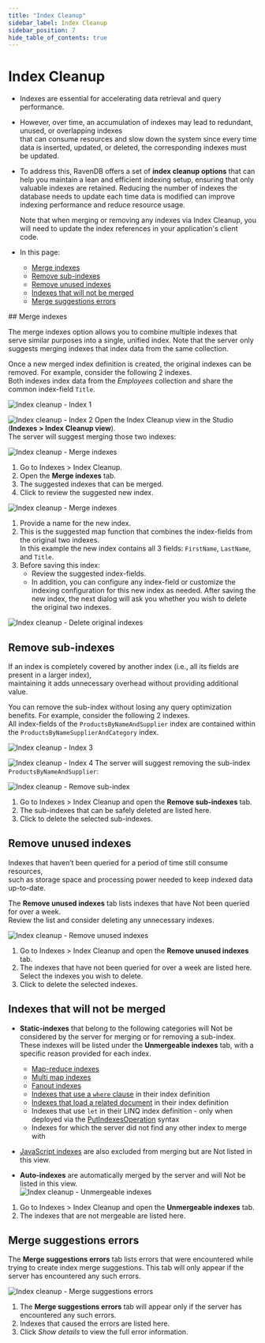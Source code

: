 ```yaml
---
title: "Index Cleanup"
sidebar_label: Index Cleanup
sidebar_position: 7
hide_table_of_contents: true
---
```



# Index Cleanup
<Admonition type="note" title="Note">

* Indexes are essential for accelerating data retrieval and query performance.
 
* However, over time, an accumulation of indexes may lead to redundant, unused, or overlapping indexes  
  that can consume resources and slow down the system since every time data is inserted, updated, or deleted, the corresponding indexes must be updated.

* To address this, RavenDB offers a set of **index cleanup options** that can help you maintain a lean and efficient indexing setup, ensuring that only valuable indexes are retained.
  Reducing the number of indexes the database needs to update each time data is modified can improve indexing performance and reduce resource usage.
 
    <Admonition type="warning" title="Warning">
    Note that when merging or removing any indexes via Index Cleanup,  
    you will need to update the index references in your application's client code.
    </Admonition>

* In this page:  
  * [Merge indexes](../../../studio/database/indexes/index-cleanup#merge-indexes)  
  * [Remove sub-indexes](../../../studio/database/indexes/index-cleanup#remove-sub-indexes)  
  * [Remove unused indexes](../../../studio/database/indexes/index-cleanup#remove-unused-indexes)  
  * [Indexes that will not be merged](../../../studio/database/indexes/index-cleanup#indexes-that-will-not-be-merged)  
  * [Merge suggestions errors](../../../studio/database/indexes/index-cleanup#merge-suggestions-errors)  

</Admonition>
## Merge indexes

The merge indexes option allows you to combine multiple indexes that serve similar purposes into a single, unified index.
Note that the server only suggests merging indexes that index data from the same collection.

Once a new merged index definition is created, the original indexes can be removed.
For example, consider the following 2 indexes.  
Both indexes index data from the _Employees_ collection and share the common index-field `Title`.

![Index cleanup - Index 1](./assets/index-cleanup-1.png)

![Index cleanup - Index 2](./assets/index-cleanup-2.png)
Open the Index Cleanup view in the Studio (**Indexes &gt; Index Cleanup view**).  
The server will suggest merging those two indexes:

![Index cleanup - Merge indexes](./assets/index-cleanup-3.png)

1. Go to Indexes &gt; Index Cleanup.
2. Open the **Merge indexes** tab.
3. The suggested indexes that can be merged.
4. Click to review the suggested new index.

![Index cleanup - Merge indexes](./assets/index-cleanup-4.png)

1. Provide a name for the new index.
2. This is the suggested map function that combines the index-fields from the original two indexes.  
   In this example the new index contains all 3 fields: `FirstName`, `LastName`, and `Title`.
3. Before saving this index:  
   * Review the suggested index-fields.     
   * In addition, you can configure any index-field or customize the indexing configuration for this new index as needed.
After saving the new index, the next dialog will ask you whether you wish to delete the original two indexes.

![Index cleanup - Delete original indexes](./assets/index-cleanup-5.png)



## Remove sub-indexes

If an index is completely covered by another index (i.e., all its fields are present in a larger index),  
maintaining it adds unnecessary overhead without providing additional value.

You can remove the sub-index without losing any query optimization benefits.
For example, consider the following 2 indexes.  
All index-fields of the `ProductsByNameAndSupplier` index are contained within the `ProductsByNameSupplierAndCategory` index.

![Index cleanup - Index 3](./assets/index-cleanup-6.png)

![Index cleanup - Index 4](./assets/index-cleanup-7.png)
The server will suggest removing the sub-index `ProductsByNameAndSupplier`:

![Index cleanup - Remove sub-index](./assets/index-cleanup-8.png)

1. Go to Indexes &gt; Index Cleanup and open the **Remove sub-indexes** tab.
2. The sub-indexes that can be safely deleted are listed here.
3. Click to delete the selected sub-indexes.



## Remove unused indexes

Indexes that haven’t been queried for a period of time still consume resources,  
such as storage space and processing power needed to keep indexed data up-to-date.

The **Remove unused indexes** tab lists indexes that have Not been queried for over a week.  
Review the list and consider deleting any unnecessary indexes.

![Index cleanup - Remove unused indexes](./assets/index-cleanup-9.png)

1. Go to Indexes &gt; Index Cleanup and open the **Remove unused indexes** tab.
2. The indexes that have not been queried for over a week are listed here.  
   Select the indexes you wish to delete.
3. Click to delete the selected indexes.



## Indexes that will not be merged

* **Static-indexes** that belong to the following categories will Not be considered by the server for merging or for removing a sub-index.
  These indexes will be listed under the **Unmergeable indexes** tab, with a specific reason provided for each index.
   * [Map-reduce indexes](../../../indexes/map-reduce-indexes)
   * [Multi map indexes](../../../indexes/multi-map-indexes)
   * [Fanout indexes](../../../indexes/indexing-nested-data#fanout-index---multiple-index-entries-per-document)
   * [Indexes that use a `where` clause](../../../indexes/map-indexes#filtering-data-within-fields) in their index definition
   * [Indexes that load a related document](../../../indexes/indexing-related-documents) in their index definition
   * Indexes that use `let` in their LINQ index definition - only when deployed via the [PutIndexesOperation](../../../client-api/operations/maintenance/indexes/put-indexes#put-indexes-operation-with-indexdefinition) syntax
   * Indexes for which the server did not find any other index to merge with

* [JavaScript indexes](../../../indexes/javascript-indexes) are also excluded from merging but are Not listed in this view.

* **Auto-indexes** are automatically merged by the server and will Not be listed in this view.  
![Index cleanup - Unmergeable indexes](./assets/index-cleanup-10.png)

1. Go to Indexes &gt; Index Cleanup and open the **Unmergeable indexes** tab.
2. The indexes that are not mergeable are listed here.



## Merge suggestions errors

The **Merge suggestions errors** tab lists errors that were encountered while trying to create index merge suggestions.
This tab will only appear if the server has encountered any such errors.

![Index cleanup - Merge suggestions errors](./assets/index-cleanup-11.png)

1. The **Merge suggestions errors** tab will appear only if the server has encountered any such errors.
2. Indexes that caused the errors are listed here.
3. Click _Show details_ to view the full error information.



